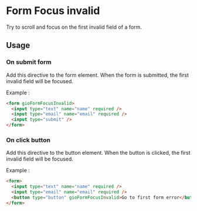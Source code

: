 
<Meta title="Components / Form Focus invalid / README" />

# Form Focus invalid

Try to scroll and focus on the first invalid field of a form.

## Usage

### On submit form
Add this directive to the form element. When the form is submitted, the first invalid field will be focused.

Example :

```html
<form gioFormFocusInvalid>
  <input type="text" name="name" required />
  <input type="email" name="email" required />
  <input type="submit" />
</form>
```

### On click button
Add this directive to the button element. When the button is clicked, the first invalid field will be focused.

Example :

```html
<form>
  <input type="text" name="name" required />
  <input type="email" name="email" required />
  <button type="button" gioFormFocusInvalid>Go to first form error</button>
</form>
